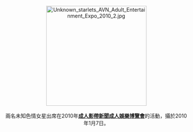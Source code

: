 <center>
[[File:Unknown_starlets_AVN_Adult_Entertainment_Expo_2010_2.jpg|275px]]
<br><br>
兩名未知色情女星出席在2010年'''[[成人影帶新聞成人娛樂博覽會|成人影帶新聞成人娛樂博覽會]]'''的活動，攝於2010年1月7日。
<p>
</center>